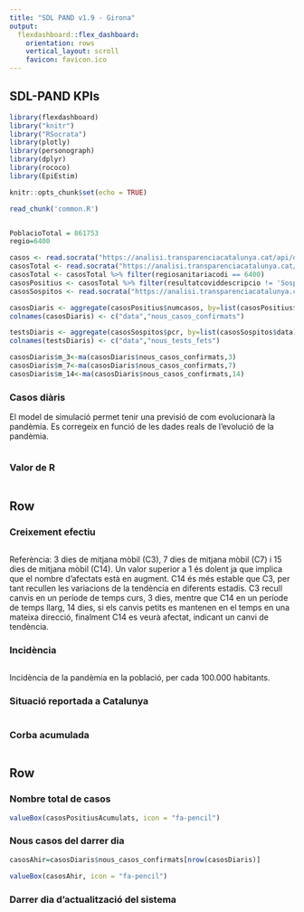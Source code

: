 ```yaml
---
title: "SDL PAND v1.9 - Girona"
output: 
  flexdashboard::flex_dashboard:
    orientation: rows
    vertical_layout: scroll
    favicon: favicon.ico
---
```


## SDL-PAND KPIs
```r
library(flexdashboard)
library("knitr")
library("RSocrata")
library(plotly)
library(personograph)
library(dplyr)
library(rococo)
library(EpiEstim)

knitr::opts_chunk$set(echo = TRUE)
```


```r
read_chunk('common.R')
```

```r

```


```r
PoblacioTotal = 861753
regio=6400

casos <- read.socrata("https://analisi.transparenciacatalunya.cat/api/odata/v4/623z-r97q")
casosTotal <- read.socrata("https://analisi.transparenciacatalunya.cat/api/odata/v4/qwj8-xpvk")
casosTotal <- casosTotal %>% filter(regiosanitariacodi == 6400)
casosPositius <- casosTotal %>% filter(resultatcoviddescripcio != 'Sospitós')
casosSospitos <- read.socrata("https://analisi.transparenciacatalunya.cat/api/odata/v4/dmzh-fz47")

casosDiaris <- aggregate(casosPositius$numcasos, by=list(casosPositius$data), sum)
colnames(casosDiaris) <- c("data","nous_casos_confirmats")

testsDiaris <- aggregate(casosSospitos$pcr, by=list(casosSospitos$data), sum)
colnames(testsDiaris) <- c("data","nous_tests_fets")

casosDiaris$m_3<-ma(casosDiaris$nous_casos_confirmats,3)
casosDiaris$m_7<-ma(casosDiaris$nous_casos_confirmats,7)
casosDiaris$m_14<-ma(casosDiaris$nous_casos_confirmats,14)

```

### Casos diàris
El model de simulació permet tenir una previsió de com evolucionarà la pandèmia. Es corregeix en funció de les dades reals de l'evolució de la pandèmia.

```r
```


### Valor de R
```r
```

Row
-----------------------------------------------------------------------
### Creixement efectiu
```r
```
Referència: 3 dies de mitjana mòbil (C3), 7 dies de mitjana mòbil (C7) i 15 dies de mitjana mòbil (C14). Un valor superior a 1 és dolent ja que implica que el nombre d’afectats està en augment. C14 és més estable que C3, per tant recullen les variacions de la tendència en diferents estadis. C3 recull canvis en un període de temps curs, 3 dies, mentre que C14 en un període de temps llarg, 14 dies, si els canvis petits es mantenen en el temps en una mateixa direcció, finalment C14 es veurà afectat, indicant un canvi de tendència.

### Incidència
```r
```
Incidència de la pandèmia en la població, per cada 100.000 habitants.

### Situació reportada a Catalunya

```r
```

### Corba acumulada
```r
```

Row
-----------------------------------------------------------------------
### Nombre total de casos

```r
valueBox(casosPositiusAcumulats, icon = "fa-pencil")
```

### Nous casos del darrer dia

```r
casosAhir=casosDiaris$nous_casos_confirmats[nrow(casosDiaris)]

valueBox(casosAhir, icon = "fa-pencil")
```

### Darrer dia d'actualització del sistema

```r
```

